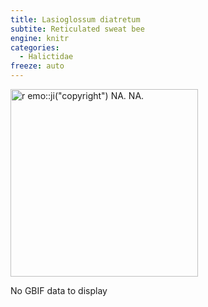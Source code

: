 ```yaml
---
title: Lasioglossum diatretum
subtite: Reticulated sweat bee
engine: knitr
categories:
  - Halictidae
freeze: auto
---
```

[![`r emo::ji("copyright")` NA. NA.](/files/no_bee.png){height=300}](NA)

No GBIF data to display
